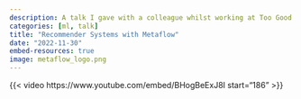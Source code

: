 ```yaml
---
description: A talk I gave with a colleague whilst working at Too Good To Go about the benefits of effective ML infrastructure
categories: [ml, talk]
title: "Recommender Systems with Metaflow"
date: "2022-11-30"
embed-resources: true
image: metaflow_logo.png
---
```


{{< video https://www.youtube.com/embed/BHogBeExJ8I
    start="186"
>}}